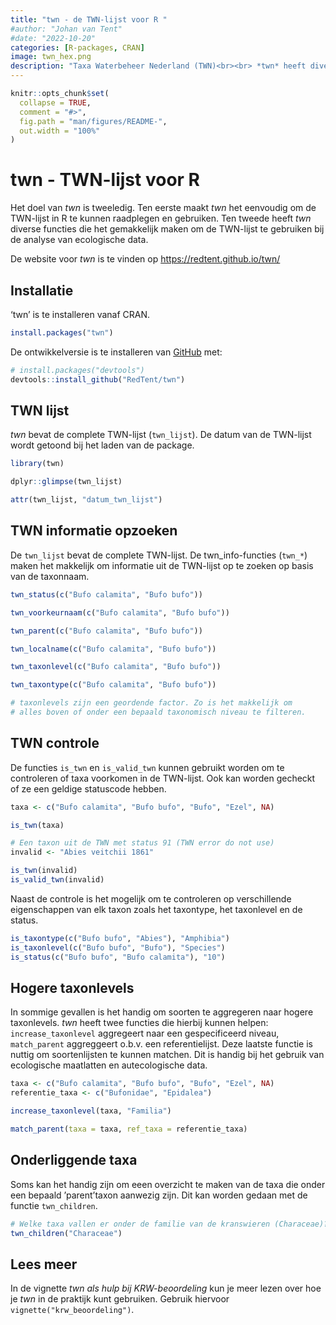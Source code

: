 ```yaml
---
title: "twn - de TWN-lijst voor R "
#author: "Johan van Tent"
#date: "2022-10-20"
categories: [R-packages, CRAN]
image: twn_hex.png
description: "Taxa Waterbeheer Nederland (TWN)<br><br> *twn* heeft diverse functies die het gemakkelijk maken om de TWN-lijst te gebruiken bij de analyse van ecologische data in R."
---
```


```r
knitr::opts_chunk$set(
  collapse = TRUE,
  comment = "#>",
  fig.path = "man/figures/README-",
  out.width = "100%"
)
```


# twn - TWN-lijst voor R

Het doel van *twn* is tweeledig. Ten eerste maakt *twn* het eenvoudig om de TWN-lijst in R te kunnen raadplegen en gebruiken. Ten tweede heeft *twn* diverse functies die het gemakkelijk maken om de TWN-lijst te gebruiken bij de analyse van ecologische data.

De website voor *twn* is te vinden op [https://redtent.github.io/twn/](https://redtent.github.io/twn/)


## Installatie

'twn' is te installeren vanaf CRAN. 

``` r
install.packages("twn")
```

De ontwikkelversie is te installeren van [GitHub](https://github.com/Redtent/twn) met:

``` r
# install.packages("devtools")
devtools::install_github("RedTent/twn")
```

## TWN lijst

*twn* bevat de complete TWN-lijst (`twn_lijst`). De datum van de TWN-lijst wordt getoond bij het laden van de package. 

```r
library(twn)

dplyr::glimpse(twn_lijst)

attr(twn_lijst, "datum_twn_lijst")
```

## TWN informatie opzoeken

De `twn_lijst` bevat de complete TWN-lijst. De twn_info-functies (`twn_*`) maken het makkelijk om informatie uit de TWN-lijst op te zoeken op basis van de taxonnaam.

```r
twn_status(c("Bufo calamita", "Bufo bufo"))

twn_voorkeurnaam(c("Bufo calamita", "Bufo bufo"))

twn_parent(c("Bufo calamita", "Bufo bufo"))

twn_localname(c("Bufo calamita", "Bufo bufo"))

twn_taxonlevel(c("Bufo calamita", "Bufo bufo"))

twn_taxontype(c("Bufo calamita", "Bufo bufo"))

# taxonlevels zijn een geordende factor. Zo is het makkelijk om 
# alles boven of onder een bepaald taxonomisch niveau te filteren.
```

## TWN controle

De functies `is_twn` en `is_valid_twn` kunnen gebruikt worden om te controleren of taxa voorkomen in de TWN-lijst. Ook kan worden gecheckt of ze een geldige statuscode hebben.

```r
taxa <- c("Bufo calamita", "Bufo bufo", "Bufo", "Ezel", NA)

is_twn(taxa)

# Een taxon uit de TWN met status 91 (TWN error do not use)
invalid <- "Abies veitchii 1861"

is_twn(invalid)
is_valid_twn(invalid)


```

Naast de controle is het mogelijk om te controleren op verschillende eigenschappen van elk taxon zoals het taxontype, het taxonlevel en de status.

```r
is_taxontype(c("Bufo bufo", "Abies"), "Amphibia")
is_taxonlevel(c("Bufo bufo", "Bufo"), "Species")
is_status(c("Bufo bufo", "Bufo calamita"), "10")
```


## Hogere taxonlevels

In sommige gevallen is het handig om soorten te aggregeren naar hogere taxonlevels. *twn* heeft twee functies die hierbij kunnen helpen: `increase_taxonlevel` aggregeert naar een gespecificeerd niveau, `match_parent` aggreggeert o.b.v. een referentielijst. Deze laatste functie is nuttig om soortenlijsten te kunnen matchen. Dit is handig bij het gebruik van ecologische maatlatten en autecologische data.

```r
taxa <- c("Bufo calamita", "Bufo bufo", "Bufo", "Ezel", NA)
referentie_taxa <- c("Bufonidae", "Epidalea")

increase_taxonlevel(taxa, "Familia")

match_parent(taxa = taxa, ref_taxa = referentie_taxa)

```

## Onderliggende taxa

Soms kan het handig zijn om eeen overzicht te maken van de taxa die onder een bepaald 'parent'taxon aanwezig zijn. Dit kan worden gedaan met de functie `twn_children`.

```r
# Welke taxa vallen er onder de familie van de kranswieren (Characeae)?
twn_children("Characeae")

```

## Lees meer

In de vignette *twn als hulp bij KRW-beoordeling* kun je meer lezen over hoe je *twn* in de praktijk kunt gebruiken. Gebruik hiervoor `vignette("krw_beoordeling")`.

